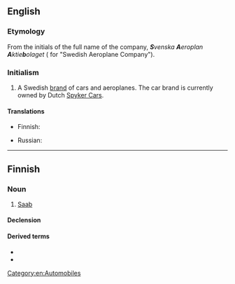 {{also|saab}}

==English==
{{wikipedia}}

===Etymology===
From the initials of the full name of the company, '''''S'''venska '''A'''eroplan '''A'''ktie'''b'''olaget'' ({{etyl|sv|en}} for "Swedish Aeroplane Company").

===Initialism===
{{rfc-header|Initialism}}
{{head|en|initialism}}

# A Swedish [[brand]] of cars and aeroplanes. The car brand is currently owned by Dutch [[w:Spyker Cars|Spyker Cars]].

====Translations====
{{trans-top|Swedish brand of cars and aeroplanes}}
* Finnish: {{t|fi|Saab}}
{{trans-mid}}
* Russian: {{t|ru|Сааб}}
{{trans-bottom}}

[[Category:en:Automobiles]]

----

==Finnish==

===Noun===
{{fi-noun}}

# [[#English|Saab]] {{qualifier|brand, car of that brand}}

====Declension====
{{fi-decl-risti|i=0|Saab|||a}}

====Derived terms====
* {{l|fi|saabismi}}
* {{l|fi|saabisti}}